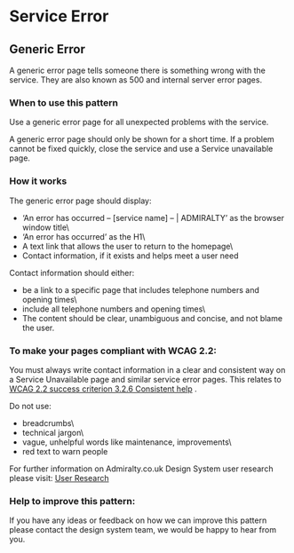 # Service Error

## Generic Error


A generic error page tells someone there is something wrong with the service. They are also known as 500 and internal server error pages.

<GenericError />

### When to use this pattern

Use a generic error page for all unexpected problems with the service.

A generic error page should only be shown for a short time. If a problem cannot be fixed quickly, close the service and use a Service unavailable page.

### How it works

The generic error page should display:

* ‘An error has occurred – [service name] – | ADMIRALTY’ as the browser window title\
* ‘An error has occurred’ as the H1\
* A text link that allows the user to return to the homepage\
* Contact information, if it exists and helps meet a user need

Contact information should either:

* be a link to a specific page that includes telephone numbers and opening times\
* include all telephone numbers and opening times\
* The content should be clear, unambiguous and concise, and not blame the user.

### To make your pages compliant with WCAG 2.2:

You must always write contact information in a clear and consistent way on a Service Unavailable page and similar service error pages. This relates to [WCAG 2.2 success criterion 3.2.6 Consistent help](https://www.w3.org/WAI/WCAG22/Understanding/consistent-help.html) .

Do not use:

* breadcrumbs\
* technical jargon\
* vague, unhelpful words like maintenance, improvements\
* red text to warn people

For further information on Admiralty.co.uk Design System user research please visit: [User Research](https://designsystem.admiralty.co.uk/principles/userresearch)

### Help to improve this pattern:
If you have any ideas or feedback on how we can improve this pattern please contact the design system team, we would be happy to hear from you.
